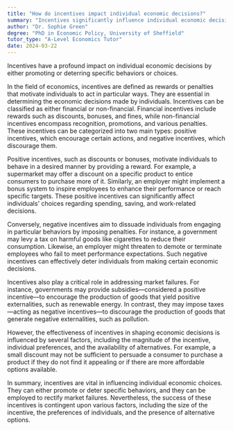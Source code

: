 ```yaml
---
title: "How do incentives impact individual economic decisions?"
summary: "Incentives significantly influence individual economic decisions by encouraging or discouraging certain behaviours or choices."
author: "Dr. Sophie Green"
degree: "PhD in Economic Policy, University of Sheffield"
tutor_type: "A-Level Economics Tutor"
date: 2024-03-22
---
```


Incentives have a profound impact on individual economic decisions by either promoting or deterring specific behaviors or choices.

In the field of economics, incentives are defined as rewards or penalties that motivate individuals to act in particular ways. They are essential in determining the economic decisions made by individuals. Incentives can be classified as either financial or non-financial. Financial incentives include rewards such as discounts, bonuses, and fines, while non-financial incentives encompass recognition, promotions, and various penalties. These incentives can be categorized into two main types: positive incentives, which encourage certain actions, and negative incentives, which discourage them.

Positive incentives, such as discounts or bonuses, motivate individuals to behave in a desired manner by providing a reward. For example, a supermarket may offer a discount on a specific product to entice consumers to purchase more of it. Similarly, an employer might implement a bonus system to inspire employees to enhance their performance or reach specific targets. These positive incentives can significantly affect individuals' choices regarding spending, saving, and work-related decisions.

Conversely, negative incentives aim to dissuade individuals from engaging in particular behaviors by imposing penalties. For instance, a government may levy a tax on harmful goods like cigarettes to reduce their consumption. Likewise, an employer might threaten to demote or terminate employees who fail to meet performance expectations. Such negative incentives can effectively deter individuals from making certain economic decisions.

Incentives also play a critical role in addressing market failures. For instance, governments may provide subsidies—considered a positive incentive—to encourage the production of goods that yield positive externalities, such as renewable energy. In contrast, they may impose taxes—acting as negative incentives—to discourage the production of goods that generate negative externalities, such as pollution.

However, the effectiveness of incentives in shaping economic decisions is influenced by several factors, including the magnitude of the incentive, individual preferences, and the availability of alternatives. For example, a small discount may not be sufficient to persuade a consumer to purchase a product if they do not find it appealing or if there are more affordable options available.

In summary, incentives are vital in influencing individual economic choices. They can either promote or deter specific behaviors, and they can be employed to rectify market failures. Nevertheless, the success of these incentives is contingent upon various factors, including the size of the incentive, the preferences of individuals, and the presence of alternative options.
    